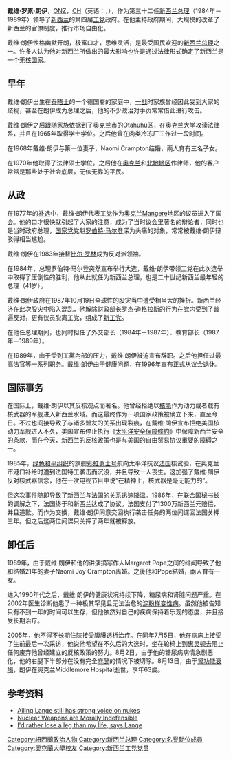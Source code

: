 {{Infobox President
|name=戴维·朗伊
|image=David Lange Posts a Letter.jpg
|nationality=[[紐西蘭|紐西蘭]]
|office= {{flagicon|NZ}} 第32任新西兰总理
|term_start=1984年7月26日
|term_end=1989年8月8日
|monarch=[[伊丽莎白二世|伊丽莎白二世]]
|predecessor=[[罗伯特·马尔登|罗伯特·马尔登]]
|successor=[[杰弗里·帕尔默|杰弗里·帕尔默]]
|date of birth= 1942年8月4日
|place of birth={{NZD}}[[泰晤士_(新西兰)|泰晤士]]
|date of death= 2005年8月13日
|place of death={{NZD}}[[奥克兰市|奥克兰市]]
|wife=Naomi Crampton （至1989年）<br>Margaret Pope 
|party=[[新西兰工党|工党]]
|religion=[[衛理宗|衛理宗]]
}}
'''戴维·罗素·朗伊'''，[[紐西蘭勳章|ONZ]]，[[名譽勳位|CH]]（英语：'''{{lang|en|David Russell Lange}}'''，{{bd|1942年|8月4日|2005年|8月13日|}}），作为第三十二任[[新西兰总理|新西兰总理]]（1984年－1989年）领导了[[新西兰|新西兰]]的第四届[[新西兰工党|工党]]政府。在他主持政府期间，大规模的改革了新西兰的官僚制度，推行市场自由化。

戴维·朗伊性格幽默开朗，极富口才，思维灵活，是最受国民欢迎的[[新西兰总理|新西兰总理]]之一。许多人认为他对新西兰所做出的最大影响也许是通过法律形式确定了新西兰是一个[[无核国家|无核国家]]。

==早年==
戴维·朗伊出生在[[泰晤士_(新西兰)|泰晤士]]的一个德国裔的家庭中，[[一战|一战]]时家族曾经因此受到大家的歧视，甚至在朗伊成为总理之后，他的不少政治对手页常常借此进行攻击。

戴维·朗伊之后跟随家族依据到了[[奥克兰市|奥克兰市]]的Otahuhu区，在[[奥克兰大学|奥克兰大学]]攻读法律系，并且在1965年取得学士学位。之后他曾在肉类冷冻厂工作过一段时间。

在1968年戴维·朗伊与第一位妻子，Naomi Crampton结婚，兩人育有三名子女。

在1970年他取得了法律硕士学位。之后他在[[奥克兰地区|奥克兰]]和[[北地地区|北地地区]]作律师，他的客户常常是那些处于社会底层，无依无靠的平民。

==从政==
在1977年的[[补选|补选]]中，戴维·朗伊代表[[新西兰工党|工党]]作为[[奥克兰|奥克兰]]Mangere地区的议员进入了国会。他的口才很快就引起了大家的注意，成为了当时议会里著名的辩论者，同时也是当时政府总理，[[新西兰国家党|国家党]]党魁[[罗伯特·马尔登|罗伯特·马尔登]]深为头痛的对象，常常被戴维·朗伊辩驳得相当尴尬。

戴维·朗伊在1983年接替[[比尔·罗林|比尔·罗林]]成为反对派领袖。

在1984年，总理罗伯特·马尔登突然宣布举行大选，戴维·朗伊带领工党在此次选举中取得了压倒性的胜利，他从此就任为新西兰总理，也是二十世纪新西兰最年轻的总理（41岁）。

戴维·朗伊政府在1987年10月19日全球性的股灾当中遭受相当大的挫折。新西兰经济在此次股灾中陷入混乱，他解除财政部长[[罗杰·道格拉斯|罗杰·道格拉斯]]的行为在党内受到了普遍反对，更有议员脱离工党，组成了[[新工党|新工党]]。

在他任总理期间，也同时担任了外交部长（1984年－1987年）、教育部长（1987年－1989年）。

在1989年，由于受到工黨內部的压力，戴维·朗伊被迫宣布辞职。之后他担任过最高法官等一系列职务。戴维·朗伊由于健康问题，在1996年宣布正式从议会退休。

==国际事务==
在国际上，戴维·朗伊以其反核观点而著名。他曾经拒绝以[[核能|核能]]作为动力或者载有核武器的军舰进入新西兰水域。而这最终作为一项国家政策被确立下来，直至今日。不过也间接导致了与诸多盟友的关系出现裂痕，在戴维·朗伊宣布拒绝美国核动力军舰进入不久，美国宣布停止执行《[[太平洋安全保障條約|太平洋安全保障條約]]》中保障新西兰安全的条款，而在今天，新西兰的反核政策也是与美国的自由贸易协议重要的障碍之一。

1985年，[[绿色和平组织|绿色和平组织]]的旗舰[[彩虹勇士号|彩虹勇士号]]航向太平洋抗议[[法国|法国]]核试验，在奥克兰市港口补给时遭到法国特工袭击而沉没，并且导致一人丧生。这加强了戴维·朗伊反对核武器信念，他在一次电视节目中说“在精神上，核武器是毫无能力的”。

但这次事件随即导致了新西兰与法国的关系迅速降温。1986年，在[[联合国秘书长|联合国秘书长]]的调解之下，法国终于和新西兰达成了协议。法国支付了1300万新西兰元赔偿，并且道歉。而作为交换，戴维·朗伊同意交回执行袭击任务的两位间谍回法国关押三年。但之后这两位间谍只关押了两年就被释放。

==卸任后==
1989年，由于戴维·朗伊和他的讲演搞写作人Margaret Pope之间的绯闻导致了他和结婚21年的妻子Naomi Joy Crampton离婚。之後他和Pope結婚，兩人育有一女。

进入1990年代之后，戴维·朗伊的健康状况持续下降，糖尿病和肾脏问题严重。在2002年医生诊断他患了一种极其罕见且无法治愈的[[淀粉样变性病|淀粉样变性病]]。虽然他被告知只有不到一年的时间可以生存，但他依然对自己的疾病保持着乐观的态度，并且接受长期治疗。

2005年，他不得不长期住院接受腹膜透析治疗。在同年7月5日，他在病床上接受了生前最后一次采访，他说他希望在不久后的大选时，坐在轮椅上到[[惠灵顿|惠灵顿]]去阻止任何废弃他曾经建立的反核政策的努力。8月2日，由于他的糖尿病病情急剧恶化，他的右腿下半部分在没有完全[[麻醉|麻醉]]的情况下被切除。8月13日，由于[[肾功能衰竭|肾功能衰竭]]，朗伊在奥克兰Middlemore Hospital逝世，享年63歲。

==参考资料==
*[http://www.nzherald.co.nz/feature/story.cfm?c_id=1500960&ObjectID=10338414 Ailing Lange still has strong voice on nukes] {{Wayback|url=http://www.nzherald.co.nz/feature/story.cfm?c_id=1500960&ObjectID=10338414 |date=20070929162845 }}
*[http://publicaddress.net/default,1578.sm Nuclear Weapons are Morally Indefensible] {{WebCite|url=https://www.webcitation.org/677C3WsCR?url=http://publicaddress.net/great-new-zealand-argument/nuclear-weapons-are-morally-indefensible/ |date=20120422131623 |dateformat=iso }}
*[http://www.nzherald.co.nz/feature/story.cfm?c_id=1500960&objectid=10339078 I'd rather lose a leg than my life, says Lange] {{Wayback|url=http://www.nzherald.co.nz/feature/story.cfm?c_id=1500960&objectid=10339078 |date=20070929140647 }}

{{start box}}
{{succession box|[[罗伯特·马尔登|罗伯特·马尔登]]|[[杰弗里·帕尔默|杰弗里·帕尔默]]|[[新西兰总理|新西兰总理]]|1984年－1989年}}
{{end box}}
{{新西兰总理}}
{{Authority control}}
{{DEFAULTSORT:Lange, David}}
[[Category:紐西蘭政治人物|Category:紐西蘭政治人物]]
[[Category:新西兰总理|Category:新西兰总理]]
[[Category:名譽勳位成員|Category:名譽勳位成員]]
[[Category:奧克蘭大學校友|Category:奧克蘭大學校友]]
[[Category:新西兰工党党员|Category:新西兰工党党员]]